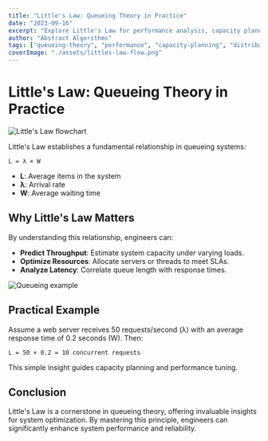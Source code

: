 ---
title: "Little's Law: Queueing Theory in Practice"
date: "2023-09-16"
excerpt: "Explore Little's Law for performance analysis, capacity planning, and real-world system optimization, accompanied by visual examples."
author: "Abstract Algorithms"
tags: ["queueing-theory", "performance", "capacity-planning", "distributed-systems"]
coverImage: "./assets/littles-law-flow.png"
---

# Little's Law: Queueing Theory in Practice

<img src="./assets/littles-law-flow.png" alt="Little's Law flowchart" class="w-full my-6 rounded" />

Little's Law establishes a fundamental relationship in queueing systems:

```
L = λ × W
```

- **L**: Average items in the system
- **λ**: Arrival rate
- **W**: Average waiting time

## Why Little's Law Matters

By understanding this relationship, engineers can:

- **Predict Throughput**: Estimate system capacity under varying loads.
- **Optimize Resources**: Allocate servers or threads to meet SLAs.
- **Analyze Latency**: Correlate queue length with response times.

<img src="./assets/queue-example.png" alt="Queueing example" class="w-full my-6 rounded" />

## Practical Example

Assume a web server receives 50 requests/second (λ) with an average response time of 0.2 seconds (W). Then:

```
L = 50 × 0.2 = 10 concurrent requests
```

This simple insight guides capacity planning and performance tuning.

## Conclusion

Little's Law is a cornerstone in queueing theory, offering invaluable insights for system optimization. By mastering this principle, engineers can significantly enhance system performance and reliability.